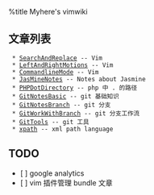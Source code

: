 %title Myhere's vimwiki

== 文章列表 ==
  * [[SearchAndReplace]] -- Vim
  * [[LeftAndRightMotions]] -- Vim
  * [[CommandlineMode]] -- Vim
  * [[JasMineNotes]] -- Notes about Jasmine
  * [[PHPDotDirectory]] -- php 中 . 的路径
  * [[GitNotesBasic]] -- git 基础知识
  * [[GitNotesBranch]] -- git 分支
  * [[GitWorkWithBranch]] -- git 分支工作流
  * [[GitTools]] -- git 工具
  * [[xpath]] -- xml path language


== TODO ==
* [ ] google analytics
* [ ] vim 插件管理 bundle 文章
